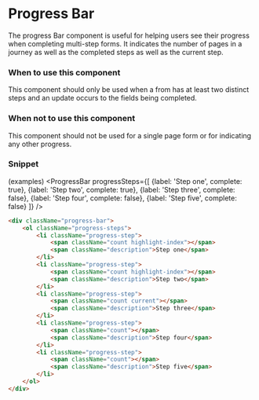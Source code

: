 
<Meta title="Components/Page Elements/Progress Bar" component={ProgressBar} />

# Progress Bar

The progress Bar component is useful for helping users see their progress when completing multi-step forms. It indicates the number of pages in a journey as well as the completed steps as well as the current step.

### When to use this component

This component should only be used when a from has at least two distinct steps and an update occurs to the fields being completed.

### When not to use this component

This component should not be used for a single page form or for indicating any other progress.

### Snippet

(examples)
<ProgressBar progressSteps={[
    {label: 'Step one', complete: true},
    {label: 'Step two', complete: true},
    {label: 'Step three', complete: false},
    {label: 'Step four', complete: false},
    {label: 'Step five', complete: false}
]} />

```HTML
<div className="progress-bar">
    <ol className="progress-steps">
        <li className="progress-step">
            <span className="count highlight-index"></span>
            <span className="description">Step one</span>
        </li>
        <li className="progress-step">
            <span className="count highlight-index"></span>
            <span className="description">Step two</span>
        </li>
        <li className="progress-step">
            <span className="count current"></span>
            <span className="description">Step three</span>
        </li>
        <li className="progress-step">
            <span className="count"></span>
            <span className="description">Step four</span>
        </li>
        <li className="progress-step">
            <span className="count"></span>
            <span className="description">Step five</span>
        </li>
    </ol>
</div>
```
